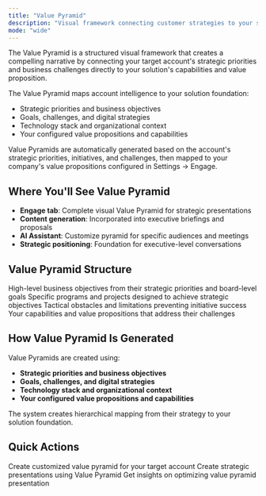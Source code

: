 ```yaml
---
title: "Value Pyramid"
description: "Visual framework connecting customer strategies to your solution capabilities"
mode: "wide"
---
```


The Value Pyramid is a structured visual framework that creates a compelling narrative by connecting your target account's strategic priorities and business challenges directly to your solution's capabilities and value proposition.

The Value Pyramid maps account intelligence to your solution foundation:

- Strategic priorities and business objectives
- Goals, challenges, and digital strategies
- Technology stack and organizational context
- Your configured value propositions and capabilities

<Info>
  Value Pyramids are automatically generated based on the account's strategic priorities, initiatives, and challenges, then mapped to your company's value propositions configured in Settings → Engage.
</Info>

## Where You'll See Value Pyramid

- **Engage tab**: Complete visual Value Pyramid for strategic presentations
- **Content generation**: Incorporated into executive briefings and proposals
- **AI Assistant**: Customize pyramid for specific audiences and meetings
- **Strategic positioning**: Foundation for executive-level conversations

## Value Pyramid Structure

<CardGroup cols={2}>
  <Card title="Strategic Level (Top)" icon="chart-line">
    High-level business objectives from their strategic priorities and board-level goals
  </Card>
  <Card title="Initiative Level (Middle)" icon="bullseye">
    Specific programs and projects designed to achieve strategic objectives
  </Card>
  <Card title="Challenge Level (Base)" icon="shield">
    Tactical obstacles and limitations preventing initiative success
  </Card>
  <Card title="Solution Foundation" icon="handshake">
    Your capabilities and value propositions that address their challenges
  </Card>
</CardGroup>

## How Value Pyramid Is Generated

Value Pyramids are created using:

- **Strategic priorities and business objectives**
- **Goals, challenges, and digital strategies**
- **Technology stack and organizational context**
- **Your configured value propositions and capabilities**

The system creates hierarchical mapping from their strategy to your solution foundation.

## Quick Actions

<CardGroup cols={3}>
  <Card title="Generate Value Pyramid" icon="building">
    Create customized value pyramid for your target account
  </Card>
  <Card title="Generate Content" icon="pencil" href="/account-intelligence/content">
    Create strategic presentations using Value Pyramid
  </Card>
  <Card title="Ask AI Assistant" icon="message" href="/account-intelligence/ai-assistant">
    Get insights on optimizing value pyramid presentation
  </Card>
</CardGroup>